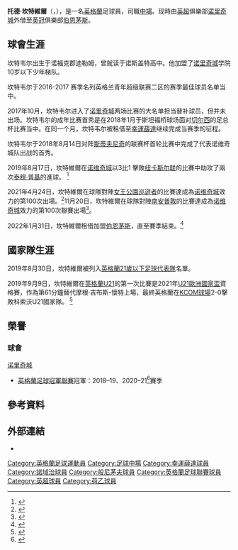 {{Expand language|1=en|time=2020-08-06T13:24:07+00:00}}
{{noteTA|G1=football|G2=FAcup|G3=荷甲|G4=EPL
|T=zh-hans:托德·坎特维尔;zh-hk:杜迪·簡維;zh-tw:托德·坎特維爾
|1=zh-hans:坎特维尔; zh-hk:簡維;zh-tw:坎特維爾
|2=zh-hans:托德; zh-tw:托德; zh-hk:杜迪;}}
{{Infobox football biography
| name                = 托德·坎特維爾<br />Todd Cantwell
| image               = Cantwell_2022.jpg
| caption             = 2022年的坎特威爾
| fullname            = Todd Owen Cantwell
| birth_date          = {{birth date and age|1998|2|27|df=y}}
| birth_place         = {{flagicon|ENG}} [[英格蘭|英格蘭]][[迪勒姆|迪勒姆]]
| height              = {{convert|1.77|m|ftin|0|abbr=on}}
| position            = 中場
| currentclub         = [[伯恩茅斯足球俱乐部|伯恩茅斯]] ([[诺里奇城足球俱乐部|诺里奇城]]外借)
| clubnumber          = 14
| youthyears1 = {{0|0000}}–2017
| youthclubs1         = [[诺里奇城足球俱乐部|诺里奇城]]
| years1              = 2017–
| clubs1              = [[诺里奇城足球俱乐部|诺里奇城]]
| caps1               = 102
| goals1              = 13
| years2              = 2018
| clubs2              = → [[幸運薛達|幸運薛達]] (租借)
| caps2               = 10
| goals2              = 2
| years3              = 2022–
| clubs3              = → [[伯恩茅斯足球俱乐部|伯恩茅斯]] (租借)
| caps3               = 11
| goals3              = 0
| nationalyears1 = 2014      | nationalteam1 = [[英格蘭17歲以下足球代表隊|英格蘭U17]] | nationalcaps1 = 4  | nationalgoals1 = 1
| nationalyears2 = 2019–2021
| nationalteam2 = [[英格蘭21歲以下足球代表隊|英格蘭U21]] | nationalcaps2 = 4  | nationalgoals2 = 0
| medaltemplates      = 
| club-update         = 2022年4月23日
| nationalteam-update = 2021年3月31日
}}
'''托德·坎特維爾'''（{{lang-en|Todd Cantwell}}，{{bd|1998年|2月27日}}），是一名[[英格蘭|英格蘭]]足球員，司職[[中場|中場]]。现時由[[英超|英超]]俱樂部[[诺里奇城足球俱乐部|诺里奇城]]外借至[[英格蘭足球冠軍聯賽|英冠]]俱樂部[[伯恩茅斯足球俱乐部|伯恩茅斯]]。

== 球會生涯 ==
坎特韦尔出生于诺福克郡迪勒姆，曾就读于诺斯盖特高中。他加盟了[[诺里奇城足球俱乐部|诺里奇城]]学院10岁以下少年梯队。

坎特韦尔于2016-2017 赛季名列英格兰青年超级联赛二区的赛季最佳球员名单当中。

2017年10月，坎特韦尔进入了[[诺里奇城足球俱乐部|诺里奇城]]两场比赛的大名单担当替补球员，但并未出场。坎特韦尔的成年比赛首秀是在2018年1月于斯坦福桥球场面对[[切尔西足球俱乐部|切尔西]]的足总杯比赛当中。在同一个月，坎特韦尔被租借至[[幸運薛達|幸運薛達]]继续完成当赛季的征程。

坎特韦尔于2018年8月14日对阵[[史提芬納治足球會|斯蒂夫尼奇]]的联赛杯首轮比赛中完成了代表诺维奇城队出战的首秀。

2019年8月17日，坎特維爾在[[诺维奇城足球俱乐部|诺维奇城]]以3比1 擊敗[[纽卡斯尔联足球俱乐部|纽卡斯尔联]]的比賽中助攻了兩次[[泰穆·普基|泰穆·普基]]的進球。
<ref>{{Cite web |url=https://www.bbc.com/sport/football/49302577 |title="Norwich City 3 – 1 Newcastle United" |publisher=BBC Sport |access-date=2020-08-06 |archive-date=2021-01-16 |archive-url=https://web.archive.org/web/20210116160524/https://www.bbc.com/sport/football/49302577 |dead-url=no }}</ref>

2021年4月24日，坎特維爾在球隊對陣[[女王公园巡游者足球俱乐部|女王公園巡遊者]]的比賽達成為[[诺维奇城足球俱乐部|诺维奇城]]效力的第100次出場。<ref>{{Cite web|url=https://twitter.com/NorwichCityFC/status/1386012058513199113|title=100 UP! for Mr. ToddCantwell_10|publisher=Norwich City FC|access-date=2021-04-25|archive-date=2021-04-28|archive-url=https://web.archive.org/web/20210428002855/https://twitter.com/NorwichCityFC/status/1386012058513199113|dead-url=no}}</ref>11月20日，坎特維爾在球隊對陣[[南安普顿足球俱乐部|南安普敦]]的比賽達成為[[诺维奇城足球俱乐部|诺维奇城]]效力的第100次聯賽出場<ref>{{Cite web|url=https://ca.soccerway.com/matches/2021/11/20/england/premier-league/norwich-city-fc/southampton-fc/3517167/|title=NORWICH CITY VS. SOUTHAMPTON  2 - 1|work=Soccerway|accessdate=2021-11-21|archive-date=2021-11-21|archive-url=https://web.archive.org/web/20211121012756/https://ca.soccerway.com/matches/2021/11/20/england/premier-league/norwich-city-fc/southampton-fc/3517167/|dead-url=no}}</ref>。

2022年1月31日，坎特維爾租借加盟[[伯恩茅斯足球俱乐部|伯恩茅斯]]，直至賽季結束。<ref>{{cite web |title=TODD CANTWELL COMPLETES LOAN MOVE FROM NORWICH |url=https://www.afcb.co.uk/news/first-team/todd-cantwell-completes-loan-move-from-norwich/ |publisher=AFC Bournemouth |date=2022-01-31 |access-date=2022-02-01 |archive-date=2022-02-02 |archive-url=https://web.archive.org/web/20220202052605/https://www.afcb.co.uk/news/first-team/todd-cantwell-completes-loan-move-from-norwich/ |dead-url=no }}</ref>

== 國家隊生涯 ==
2019年8月30日，坎特維爾被列入[[英格蘭21歲以下足球代表隊|英格蘭21歲以下足球代表隊]]名單。

2019年9月9日，坎特維爾在[[英格蘭21歲以下足球代表隊|英格蘭U21]]的第一次比賽是2021年[[U21歐洲國家盃|U21歐洲國家盃]]資格賽，作為第61分鐘替代摩根·吉布斯-懷特上場，最終英格蘭在[[KCOM球場|KCOM球場]]2-0擊敗科索沃U21國家隊。
<ref>{{Cite web |url=https://www.bbc.com/sport/football/49585742 |title="England U21 2-0 Kosovo U21" |publisher=BBC Sport |access-date=2020-08-06 |archive-date=2019-10-20 |archive-url=https://web.archive.org/web/20191020092004/https://www.bbc.com/sport/football/49585742 |dead-url=no }}</ref>

== 榮譽 ==
=== 球會 ===
;{{flagicon|ENG}} [[诺里奇城足球俱乐部|诺里奇城]]
* [[英格蘭足球冠軍聯賽|英格蘭足球冠軍聯賽]]冠軍：2018–19、2020–21<ref>{{cite web|url=https://theathletic.com/news/norwich-championship-premier-league-promotion/SX8hzKBbud4O|title=Norwich win Championship title after securing Premier League promotion|website=The Athletic|date=2021-05-01|accessdate=2021-05-02|archive-date=2021-05-01|archive-url=https://web.archive.org/web/20210501170240/https://theathletic.com/news/norwich-championship-premier-league-promotion/SX8hzKBbud4O|dead-url=no}}</ref>賽季

== 參考資料 ==
{{Reflist|2}}

==外部連結==
*{{Soccerway}}

{{般尼茅夫球員名單}}
<!--{{諾域治球員名單}}-->

{{DEFAULTSORT:Cantwell, Todd}}
[[Category:英格蘭足球運動員|Category:英格蘭足球運動員]]
[[Category:足球中場|Category:足球中場]]
[[Category:幸運薛達球員|Category:幸運薛達球員]]
[[Category:諾域治球員|Category:諾域治球員]]
[[Category:般尼茅夫球員|Category:般尼茅夫球員]]
[[Category:英格蘭足球聯賽球員|Category:英格蘭足球聯賽球員]]
[[Category:英超球員|Category:英超球員]]
[[Category:荷乙球員|Category:荷乙球員]]